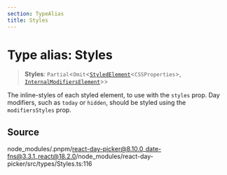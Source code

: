 ```yaml
---
section: TypeAlias
title: Styles
---
```


# Type alias: Styles

> **Styles**: `Partial`\<`Omit`\<[`StyledElement`](/docs/api/main/type-aliases/StyledElement.mdx)\<`CSSProperties`\>, [`InternalModifiersElement`](/docs/api/main/type-aliases/InternalModifiersElement.mdx)\>\>

The inline-styles of each styled element, to use with the `styles` prop. Day
modifiers, such as `today` or `hidden`, should be styled using the
`modifiersStyles` prop.

## Source

node\_modules/.pnpm/react-day-picker@8.10.0\_date-fns@3.3.1\_react@18.2.0/node\_modules/react-day-picker/src/types/Styles.ts:116

